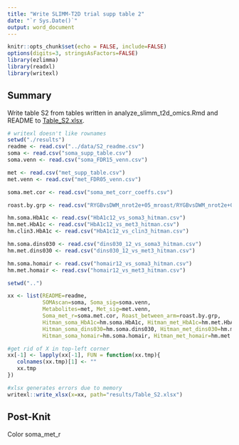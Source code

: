 ```yaml
---
title: "Write SLIMM-T2D trial supp table 2"
date: "`r Sys.Date()`"
output: word_document
---
```


```r
knitr::opts_chunk$set(echo = FALSE, include=FALSE)
options(digits=3, stringsAsFactors=FALSE)
library(ezlimma)
library(readxl)
library(writexl)
```

## Summary
Write table S2 from tables written in analyze_slimm_t2d_omics.Rmd and README to [Table_S2.xlsx](./results/Table_S2.xlsx).

```r
# writexl doesn't like rownames
setwd("./results")
readme <- read.csv("../data/S2_readme.csv")
soma <- read.csv("soma_supp_table.csv")
soma.venn <- read.csv("soma_FDR15_venn.csv")

met <- read.csv("met_supp_table.csv")
met.venn <- read.csv("met_FDR05_venn.csv")

soma.met.cor <- read.csv("soma_met_corr_coeffs.csv")

roast.by.grp <- read.csv("RYGBvsDWM_nrot2e+05_mroast/RYGBvsDWM_nrot2e+05_mroast.csv")

hm.soma.HbA1c <- read.csv("HbA1c12_vs_soma3_hitman.csv")
hm.met.HbA1c <- read.csv("HbA1c12_vs_met3_hitman.csv")
hm.clin3.HbA1c <- read.csv("HbA1c12_vs_clin3_hitman.csv")

hm.soma.dins030 <- read.csv("dins030_12_vs_soma3_hitman.csv")
hm.met.dins030 <- read.csv("dins030_12_vs_met3_hitman.csv")

hm.soma.homair <- read.csv("homair12_vs_soma3_hitman.csv")
hm.met.homair <- read.csv("homair12_vs_met3_hitman.csv")

setwd("..")
```

```r
xx <- list(README=readme, 
           SOMAscan=soma, Soma_sig=soma.venn,
           Metabolites=met, Met_sig=met.venn,
           Soma_met_r=soma.met.cor, Roast_between_arm=roast.by.grp,
           Hitman_soma_HbA1c=hm.soma.HbA1c, Hitman_met_HbA1c=hm.met.HbA1c, Hitman_clin_HbA1c=hm.clin3.HbA1c, 
           Hitman_soma_dins030=hm.soma.dins030, Hitman_met_dins030=hm.met.dins030, 
           Hitman_soma_homair=hm.soma.homair, Hitman_met_homair=hm.met.homair)

#get rid of X in top-left corner
xx[-1] <- lapply(xx[-1], FUN = function(xx.tmp){
   colnames(xx.tmp)[1] <- ""
   xx.tmp
})
```

```r
#xlsx generates errors due to memory
writexl::write_xlsx(x=xx, path="results/Table_S2.xlsx")
```

## Post-Knit
Color soma_met_r